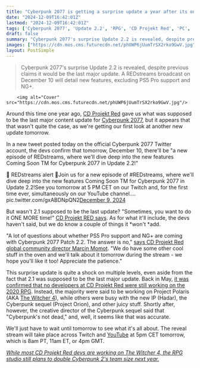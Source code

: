 ```yaml
---
title: "Cyberpunk 2077 is getting a surprise update a year after its once-final update, even after CDPR moved basically every dev to other games: 'Sometimes, you want to do it ONE MORE time!'"
date: "2024-12-09T16:42:01Z"
lastmod: "2024-12-09T16:42:01Z"
tags: ['Cyberpunk 2077', 'Update 2.2', 'RPG', 'CD Projekt Red', 'PC', 'PS4', 'PS5', 'Xbox One', 'Xbox Series X', 'Action RPG']
draft: false
summary: "Cyberpunk 2077's surprise Update 2.2 is revealed, despite previous claims it would be the last major update.  A REDstreams broadcast on December 10 will detail new features, excluding PS5 Pro support and NG+."
images: ["https://cdn.mos.cms.futurecdn.net/phUWP6jUumTrSX2rko9GwV.jpg"]
layout: PostSimple
---
```

> Cyberpunk 2077's surprise Update 2.2 is revealed, despite previous claims it would be the last major update.  A REDstreams broadcast on December 10 will detail new features, excluding PS5 Pro support and NG+.


        <img alt="Cover" src="https://cdn.mos.cms.futurecdn.net/phUWP6jUumTrSX2rko9GwV.jpg"/>
        
Around this time one year ago, [CD Projekt Red](https://www.gamesradar.com/tag/cd-projekt-red/) gave us what was supposed to be the last major content update for [<u>Cyberpunk 2077</u>](https://www.gamesradar.com/cyberpunk-2077-guide/), but it appears that that wasn't quite the case, as we're getting our first look at another new update tomorrow.

In a new tweet posted today on the official Cyberpunk 2077 Twitter account, the devs confirm that tomorrow, December 10, there'll be "a new episode of REDstreams, where we'll dive deep into the new features Coming Soon TM for Cyberpunk 2077 in Update 2.2!"

📢 REDstreams alert 📢Join us for a new episode of #REDstreams, where we'll dive deep into the new features Coming Soon TM for Cyberpunk 2077 in Update 2.2!See you tomorrow at 5 PM CET on our Twitch and, for the first time ever, simultaneously on our YouTube channel.… pic.twitter.com/gxABDNpQN2[December 9, 2024](https://twitter.com/CyberpunkGame/status/1866150925678657589)

But wasn't 2.1 supposed to be the last update? "Sometimes, you want to do it ONE MORE time!" [CD Projekt RED says](https://x.com/CyberpunkGame/status/1866154521711489065). As for what it'll include, the devs haven't said, but we do know a couple of things it *won't *add. 

"A lot of questions about whether PS5 Pro support and NG+ are coming with Cyberpunk 2077 Patch 2.2. The answer is no," [says CD Projekt Red global community director Marcin Momot](https://x.com/Marcin360/status/1866161075281863141). "We do have some other cool stuff in the oven and we'll talk about it tomorrow during the stream - we hope you'll like it too! Appreciate the patience."

This surprise update is quite a shock on multiple levels, even aside from the fact that 2.1 was supposed to be the last major update. Back in May, [<u>it was confirmed that no developers at CD Projekt Red were still working on the 2020 RPG</u>](https://www.gamesradar.com/games/cyberpunk/12-years-after-its-original-announcement-cyberpunk-2077-has-no-developers-left-working-on-it-but-the-rpg-series-is-definitely-not-dead/). Instead, the majority were said to be working on Project Polaris (AKA [The Witcher 4](https://www.gamesradar.com/the-witcher-4-release-date/)), while others were busy with the new IP (Hadar), the Cyberpunk sequel (Project Orion), and other juicy stuff. Shortly after, however, the creative director of the Cyberpunk sequel said that "Cyberpunk's not dead," and, well, it seems like that was accurate.

We'll just have to wait until tomorrow to see what it's all about. The reveal stream will take place across Twitch and [YouTube](https://www.gamesradar.com/tag/youtube/) at 5pm CET tomorrow, which is 8am PT, 11am ET, or 4pm GMT.

[<em>While most CD Projekt Red devs are working on The Witcher 4, the RPG studio still plans to double Cyberpunk 2's team size next year.</em>](https://gamesradar.com/games/cyberpunk/while-most-cd-projekt-red-devs-are-working-on-the-witcher-4-the-rpg-studio-still-plans-to-double-cyberpunk-2s-team-size-next-year/)
        